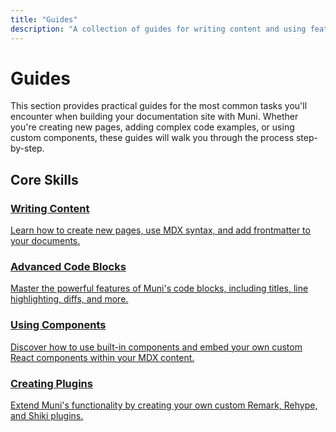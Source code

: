 ```yaml
---
title: "Guides"
description: "A collection of guides for writing content and using features in Muni."
---
```


# Guides

This section provides practical guides for the most common tasks you'll encounter when building your documentation site with Muni. Whether you're creating new pages, adding complex code examples, or using custom components, these guides will walk you through the process step-by-step.

## Core Skills

<div className="grid grid-cols-1 md:grid-cols-2 gap-4">

<a href="/docs/guide/writing-content" className="border p-4 rounded-lg hover:bg-accent">
  <h3 class="font-semibold text-lg mb-2">Writing Content</h3>
  <p class="text-sm text-muted-foreground">Learn how to create new pages, use MDX syntax, and add frontmatter to your documents.</p>
</a>

<a href="/docs/guide/code-blocks" className="border p-4 rounded-lg hover:bg-accent">
  <h3 class="font-semibold text-lg mb-2">Advanced Code Blocks</h3>
  <p class="text-sm text-muted-foreground">Master the powerful features of Muni's code blocks, including titles, line highlighting, diffs, and more.</p>
</a>

<a href="/docs/guide/using-components" className="border p-4 rounded-lg hover:bg-accent">
  <h3 class="font-semibold text-lg mb-2">Using Components</h3>
  <p class="text-sm text-muted-foreground">Discover how to use built-in components and embed your own custom React components within your MDX content.</p>
</a>

<a href="/docs/guide/creating-plugins" className="border p-4 rounded-lg hover:bg-accent">
  <h3 class="font-semibold text-lg mb-2">Creating Plugins</h3>
  <p class="text-sm text-muted-foreground">Extend Muni's functionality by creating your own custom Remark, Rehype, and Shiki plugins.</p>
</a>

</div>
